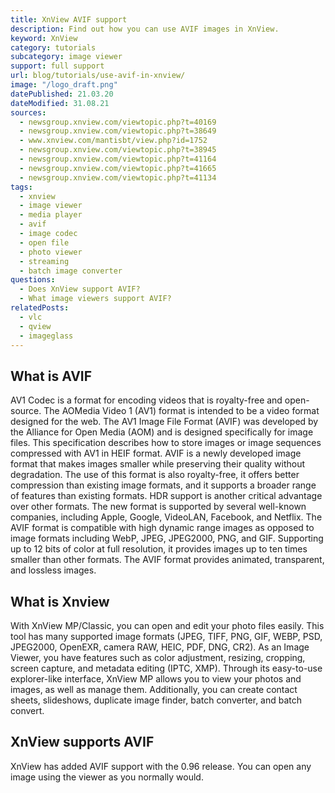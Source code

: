 ```yaml
---
title: XnView AVIF support
description: Find out how you can use AVIF images in XnView.
keyword: XnView
category: tutorials
subcategory: image viewer
support: full support
url: blog/tutorials/use-avif-in-xnview/
image: "/logo_draft.png"
datePublished: 21.03.20
dateModified: 31.08.21
sources:
  - newsgroup.xnview.com/viewtopic.php?t=40169
  - newsgroup.xnview.com/viewtopic.php?t=38649
  - www.xnview.com/mantisbt/view.php?id=1752
  - newsgroup.xnview.com/viewtopic.php?t=38945
  - newsgroup.xnview.com/viewtopic.php?t=41164
  - newsgroup.xnview.com/viewtopic.php?t=41665
  - newsgroup.xnview.com/viewtopic.php?t=41134
tags:
  - xnview
  - image viewer
  - media player
  - avif
  - image codec
  - open file
  - photo viewer
  - streaming
  - batch image converter
questions:
  - Does XnView support AVIF?
  - What image viewers support AVIF?
relatedPosts:
  - vlc
  - qview
  - imageglass
---
```


## What is AVIF

AV1 Codec is a format for encoding videos that is royalty-free and open-source. The AOMedia Video 1 (AV1) format is intended to be a video format designed for the web. The AV1 Image File Format (AVIF) was developed by the Alliance for Open Media (AOM) and is designed specifically for image files. This specification describes how to store images or image sequences compressed with AV1 in HEIF format. AVIF is a newly developed image format that makes images smaller while preserving their quality without degradation. The use of this format is also royalty-free, it offers better compression than existing image formats, and it supports a broader range of features than existing formats. HDR support is another critical advantage over other formats. The new format is supported by several well-known companies, including Apple, Google, VideoLAN, Facebook, and Netflix. The AVIF format is compatible with high dynamic range images as opposed to image formats including WebP, JPEG, JPEG2000, PNG, and GIF. Supporting up to 12 bits of color at full resolution, it provides images up to ten times smaller than other formats. The AVIF format provides animated, transparent, and lossless images.

## What is Xnview

With XnView MP/Classic, you can open and edit your photo files easily. This tool has many supported image formats (JPEG, TIFF, PNG, GIF, WEBP, PSD, JPEG2000, OpenEXR, camera RAW, HEIC, PDF, DNG, CR2). As an Image Viewer, you have features such as color adjustment, resizing, cropping, screen capture, and metadata editing (IPTC, XMP). Through its easy-to-use explorer-like interface, XnView MP allows you to view your photos and images, as well as manage them. Additionally, you can create contact sheets, slideshows, duplicate image finder, batch converter, and batch convert.

## XnView supports AVIF

XnView has added AVIF support with the 0.96 release. You can open any image using the viewer as you normally would.
